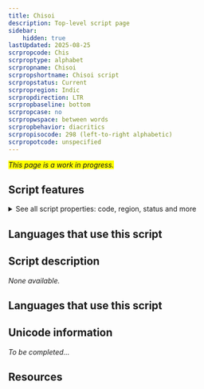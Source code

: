 ```yaml
---
title: Chisoi
description: Top-level script page
sidebar:
    hidden: true
lastUpdated: 2025-08-25
scrpropcode: Chis
scrproptype: alphabet
scrpropname: Chisoi
scrpropshortname: Chisoi script
scrpropstatus: Current
scrpropregion: Indic
scrpropdirection: LTR
scrpropbaseline: bottom
scrpropcase: no
scrpropwspace: between words
scrpropbehavior: diacritics
scrpropisocode: 298 (left-to-right alphabetic)
scrpropotcode: unspecified
---
```


<span style='background-color:yellow'>_This page is a work in progress._</span>


## Script features

<details>
<summary> See all script properties: code, region, status and more</summary>
<ScriptInfo />
</details>

## Languages that use this script

<WsList script='Chis' wsMax='5' />

## Script description

_None available._

## Languages that use this script

<WsList script='Chis' wsMax='5' />

## Unicode information

_To be completed..._

## Resources

<ScriptResources detailSummary='seemore' />

